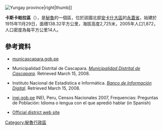 [[Image:Location_of_Cascapara_in_the_[[Yungay_Province|Yungay]] province|right|thumb]]

'''卡斯卡帕拉區'''（{{lang-es|Distrito de Cascapara}}），是[[秘魯|秘魯]]的一個區，位於該國北部[[安卡什大區|安卡什大區]]的[[永蓋省|永蓋省]]，始建於1915年11月29日，面積138.32平方公里，海拔高度2,725米，2005年人口1,872，人口密度為每平方公里14人。

==參考資料==
*[https://web.archive.org/web/20070824200600/http://www.municascapara.gob.pe/ municascapara.gob.pe]
*{{es icon}} Municipalidad Distrital de Cascapara. ''[https://web.archive.org/web/20070824200600/http://www.municascapara.gob.pe/ Municipalidad Distrital de Cascapara]''. Retrieved March 15, 2008.
*{{es icon}} Instituto Nacional de Estadística e Informática. ''[https://web.archive.org/web/20080410165254/http://desa.inei.gob.pe/mapas/bid/ Banco de Información Digital]''. Retrieved March 15, 2008.
*[https://web.archive.org/web/20130127005551/http://iinei.inei.gob.pe/iinei/RedatamCpv2007.asp?id=ResultadosCensales%3Fori%3DC inei.gob.pe] INEI, Peru, Censos Nacionales 2007, Frequencias: Preguntas de Población: Idioma o lengua con el que apredió hablar (in Spanish)
* {{es icon}} [https://web.archive.org/web/20070824200600/http://www.municascapara.gob.pe/ Official district web site]

{{coord|9|13|01|S|77|43|01|W|type:adm3rd_source:kolossus-itwiki|display=title}}

{{Peru-geo-stub}}
[[Category:秘魯行政區|Category:秘魯行政區]]